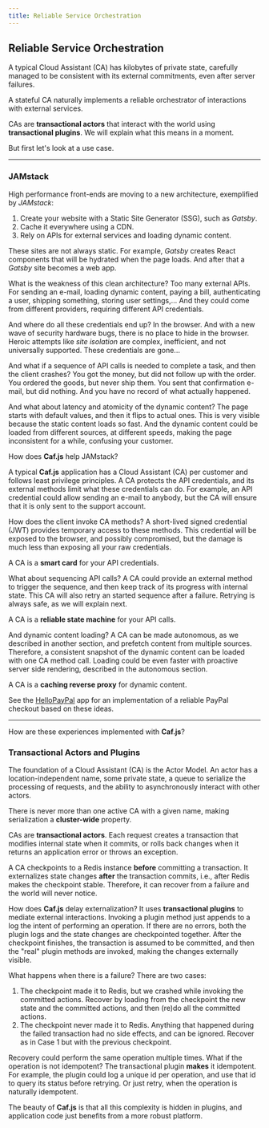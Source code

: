 ```yaml
---
title: Reliable Service Orchestration
---
```

## Reliable Service Orchestration

A typical Cloud Assistant (CA) has kilobytes of private state, carefully managed to be consistent with its external commitments, even after server failures.

A stateful CA naturally implements a reliable orchestrator of interactions with external services.

CAs are **transactional actors** that interact with the world using **transactional plugins**. We will explain what this means in a moment.

But first let's look at a use case.

<hr/>

### JAMstack

High performance front-ends are moving to a new architecture, exemplified by *JAMstack*:
1. Create your website with a Static Site Generator (SSG), such as *Gatsby*.
2. Cache it everywhere using a CDN.
3. Rely on APIs for external services and loading dynamic content.

These sites are not always static. For example, *Gatsby* creates React components that will be hydrated when the page loads. And after that a *Gatsby* site becomes a web app.

What is the weakness of this clean architecture? Too many external APIs. For sending an e-mail, loading dynamic content, paying a bill, authenticating a user, shipping something, storing user settings,... And they could come from different providers, requiring different API credentials.

And where do all these credentials end up? In the browser. And with a new wave of security hardware bugs, there is no place to hide in the browser. Heroic attempts like *site isolation* are complex, inefficient, and not universally supported. These credentials are gone...

And what if a sequence of API calls is needed to complete a task, and then the client crashes? You got the money, but did not follow up with the order. You ordered the goods, but never ship them. You sent that confirmation e-mail, but did nothing. And you have no record of what actually happened.

And what about latency and atomicity of the dynamic content? The page starts with default values, and then it flips to actual ones. This is very visible because the static content loads so fast. And the dynamic content could be loaded from different sources, at different speeds, making the page inconsistent for a while, confusing your customer.

How does **Caf.js** help JAMstack?

A typical **Caf.js** application has a Cloud Assistant (CA) per customer and follows least privilege principles. A CA protects the API credentials, and its external methods limit what these credentials can do. For example, an API credential could allow sending an e-mail to anybody, but the CA will ensure that it is only sent to the support account.

How does the client invoke CA methods? A short-lived signed credential (JWT) provides temporary access to these methods. This credential will be exposed to the browser, and possibly compromised, but the damage is much less than exposing all your raw credentials.

A CA is a **smart card** for your API credentials.

What about sequencing API calls? A CA could provide an external method to trigger the sequence, and then keep track of its progress with internal state. This CA will also retry an started sequence after a failure. Retrying is always safe, as we will explain next.

A CA is a **reliable state machine** for your API calls.

And dynamic content loading? A CA can be made autonomous, as we described in another section, and prefetch content from multiple sources. Therefore, a consistent snapshot of the dynamic content can be loaded with one CA method call. Loading could be even faster with proactive server side rendering, described in the autonomous section.

A CA is a **caching reverse proxy** for dynamic content.

See the [HelloPayPal](https://github.com/cafjs/caf_hellopaypal.git) app for an implementation of a reliable PayPal checkout based on these ideas.

<hr/>

How are these experiences implemented with **Caf.js**?

### Transactional Actors and Plugins

The foundation of a Cloud Assistant (CA) is the Actor Model. An actor has a location-independent name, some private state, a queue to serialize the processing of requests, and the ability to asynchronously interact with other actors.

There is never more than one active CA with a given name, making serialization a **cluster-wide** property.

CAs are **transactional actors**. Each request creates a transaction that modifies internal state when it commits, or rolls back changes when it returns an application error or throws an exception.

A CA checkpoints to a Redis instance **before** committing a transaction. It externalizes state changes **after** the transaction commits, i.e., after Redis makes the checkpoint stable. Therefore, it can recover from a failure and the world will never notice.

How does **Caf.js** delay externalization? It uses **transactional plugins** to mediate external interactions. Invoking a plugin method just appends to a log the intent of performing an operation. If there are no errors, both the plugin logs and the state changes are checkpointed together. After the checkpoint finishes, the transaction is assumed to be committed, and then the "real" plugin methods are invoked, making the changes externally visible.

What happens when there is a failure? There are two cases:

1. The checkpoint made it to Redis, but we crashed while invoking the committed actions. Recover by loading from the checkpoint the new state and the committed actions, and then (re)do all the committed actions.
2. The checkpoint never made it to Redis. Anything that happened during the failed transaction had no side effects, and can be ignored. Recover as in Case 1 but with the previous checkpoint.

Recovery could perform the same operation multiple times. What if the operation is not idempotent? The transactional plugin **makes** it idempotent. For example, the plugin could log a unique id per operation, and use that id to query its status before retrying. Or just retry, when the operation is naturally idempotent.

The beauty of **Caf.js** is that all this complexity is hidden in plugins, and application code just benefits from a more robust platform.
